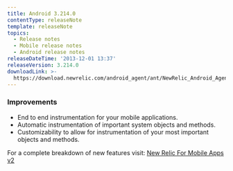 ```yaml
---
title: Android 3.214.0
contentType: releaseNote
template: releaseNote
topics:
  - Release notes
  - Mobile release notes
  - Android release notes
releaseDateTime: '2013-12-01 13:37'
releaseVersion: 3.214.0
downloadLink: >-
  https://download.newrelic.com/android_agent/ant/NewRelic_Android_Agent_3.214.0.zip
---
```


### Improvements

* End to end instrumentation for your mobile applications.
* Automatic instrumentation of important system objects and methods.
* Customizability to allow for instrumentation of your most important objects and methods.

For a complete breakdown of new features visit: [New Relic For Mobile Apps v2](http://blog.newrelic.com/2013/12/04/new-relic-for-mobile-apps-v2/)
